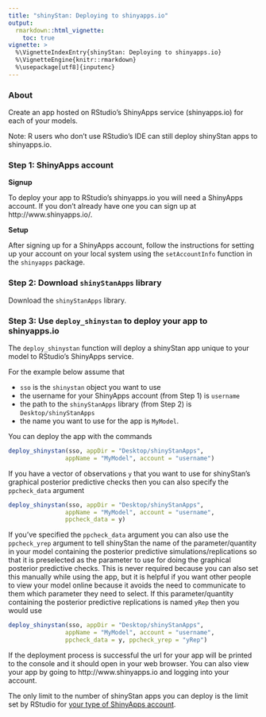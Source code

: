 ```yaml
---
title: "shinyStan: Deploying to shinyapps.io"
output: 
  rmarkdown::html_vignette:
    toc: true    
vignette: >
  %\VignetteIndexEntry{shinyStan: Deploying to shinyapps.io}
  %\VignetteEngine{knitr::rmarkdown}
  %\usepackage[utf8]{inputenc}
---
```


### About

Create an app hosted on RStudio's ShinyApps service (shinyapps.io) for each of your models.

Note: R users who don't use RStudio's IDE can still deploy shinyStan apps to shinyapps.io. 

### Step 1: ShinyApps account

**Signup**

To deploy your app to RStudio's shinyapps.io you will need a ShinyApps account. If you don't already have one you can sign up at http://www.shinyapps.io/. 

**Setup**

After signing up for a ShinyApps account, follow the instructions for setting up your account on your local system using the `setAccountInfo` function in the `shinyapps` package.  


### Step 2: Download `shinyStanApps` library

Download the `shinyStanApps` library. 


### Step 3: Use `deploy_shinystan` to deploy your app to shinyapps.io

The `deploy_shinystan` function will deploy a shinyStan app unique to your model to RStudio's ShinyApps service.

For the example below assume that 

- `sso` is the `shinystan` object you want to use
- the username for your ShinyApps account (from Step 1) is `username`
- the path to the `shinyStanApps` library (from Step 2) is `Desktop/shinyStanApps`
- the name you want to use for the app is `MyModel`. 

You can deploy the app with the commands

```r
deploy_shinystan(sso, appDir = "Desktop/shinyStanApps", 
                appName = "MyModel", account = "username")
```

If you have a vector of observations `y` that you want to use for shinyStan's graphical posterior predictive checks then you can also specify the `ppcheck_data` argument

```r
deploy_shinystan(sso, appDir = "Desktop/shinyStanApps", 
                appName = "MyModel", account = "username", 
                ppcheck_data = y)
```

If you've specified the `ppcheck_data` argument you can also use the `ppcheck_yrep` argument to tell shinyStan the name of the parameter/quantity in your model containing the posterior predictive simulations/replications so that it is preselected as the parameter to use for doing the graphical posterior predictive checks. This is never required because you can also set this manually while using the app, but it is helpful if you want other people to view your model online because it avoids the need to communicate to them which parameter they need to select. If this parameter/quantity containing the posterior predictive replications is named `yRep` then you would use

```r
deploy_shinystan(sso, appDir = "Desktop/shinyStanApps", 
                appName = "MyModel", account = "username", 
                ppcheck_data = y, ppcheck_yrep = "yRep")
```


If the deployment process is successful the url for your app will be printed to the console and it should open in your web browser. You can also view your app by going to http://www.shinyapps.io and logging into your account.

The only limit to the number of shinyStan apps you can deploy is the limit set by RStudio for [your type of ShinyApps account](https://www.shinyapps.io/#pricing).  
